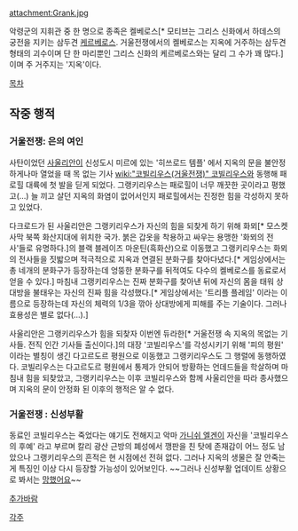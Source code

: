 attachment:Grank.jpg

악령군의 지휘관 중 한 명으로 종족은 켈베로스[* 모티브는 그리스 신화에서 하데스의 궁전을 지키는 삼두견 [[케르베로스]]. 거울전쟁에서의 켈베로스는 지옥에 거주하는 삼두견 형태의 괴수이며 단 한 마리뿐인 그리스 신화의 케르베로스와는 달리 그 수가 꽤 많다.] 이며 주 거주지는 '지옥'이다.

[[목차]]
== 작중 행적 ==
=== 거울전쟁: 은의 여인 === 
사탄이었던 [[사울리안]]이 신성도시 미르에 있는 '히쓰로드 템플' 에서 지옥의 문을 불안정하게나마 열었을 때 목 없는 기사 [[wiki:"코빌리우스(거울전쟁)" 코빌리우스]]와 동행해 패로힐 대륙에 첫 발을 딛게 되었다. 그랭키리우스는 패로힐이 너무 깨끗한 곳이라고 평했고(...) 늘 끼고 살던 지옥의 화염이 없어서인지 패로힐에서는 진정한 힘을 각성하지 못하고 있었다. 

다크로드가 된 사울리안은 그랭키리우스가 자신의 힘을 되찾게 하기 위해 화뫼[* 모스켓 사막 북쪽 화산지대에 위치한 국가. 붉은 갑옷을 착용하고 싸우는 용맹한 '화뫼의 전사'들로 유명하다.]의 블랙 블레이즈 마운틴(흑화산)으로 이동했고 그랭키리우스는 화뫼의 전사들을 짓밟으며 적극적으로 지옥과 연결된 분화구를 찾아다녔다.[* 게임상에서는 총 네개의 분화구가 등장하는데 엉뚱한 분화구를 뒤적여도 다수의 켈베로스를 동료로서 얻을 수 있다.] 마침내 그랭키리우스는 진짜 분화구를 찾아낸 뒤에 자신의 몸을 태워 상대방을 불태우는 자신의 진짜 힘을 각성했다.[* 게임상에서는 '트리플 플레임' 이라는 이름으로 등장하는데 자신의 체력의 1/3을 깎아 상대방에게 피해를 주는 기술이다. 그러나 효용성은 별로 없다(...).]  

사울리안은 그랭키리우스가 힘을 되찾자 이번엔 듀라한[* 거울전쟁 속 지옥의 목없는 기사들. 전직 인간 기사들 출신이다.]의 대장 '코빌리우스'를 각성시키기 위해 '피의 평원' 이라는 별칭이 생긴 다고르도르 평원으로 이동했고 그랭키리우스도 그 행렬에 동행하였다. 코빌리우스는 다고르도르 평원에서 통제가 안되어 방황하는 언데드들을 학살하며 마침내 힘을 되찾았고, 그랭키리우스는 이후 코빌리우스와 함께 사울리안을 따라 종사했으며 지옥의 문이 안정화 된 이후의 행적은 알 수 없다. 

=== 거울전쟁 : 신성부활 ===
동료인 코빌리우스는 죽었다는 얘기도 전해지고 악마 [[가니쉬 엘겐]]이 자신을 '코빌리우스의 후예' 라고 부르며 칼리 광산 근방의 폐성에서 깽판을 친 탓에 존재감이 어느 정도 남았으나 그랭키리우스의 흔적은 현 시점에선 전혀 없다. 그러나 지옥의 생물은 잘 안죽는게 특징인 이상 다시 등장할 가능성이 있어보인다. ~~그러나 신성부활 업데이트 상황으로 봐서는 [[망했어요]]~~

[[추가바람]]

[[각주]]    



  

      

   
